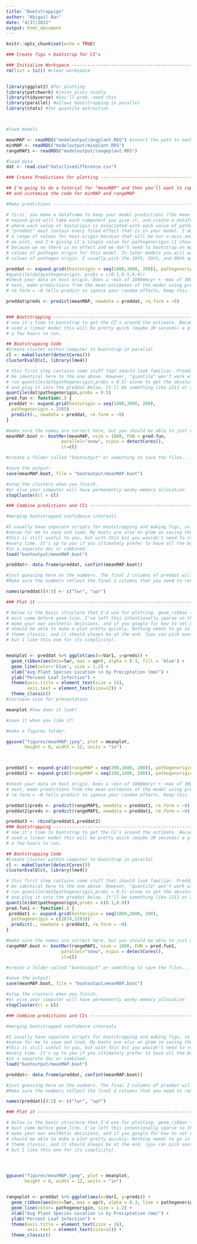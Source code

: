 ```yaml
---
title: "Bootstrappign"
author: "Abigail Bar"
date: "4/17/2022"
output: html_document
---
```


```r
knitr::opts_chunk$set(echo = TRUE)
```


```r
### Create figs + bootstrap for CI's

### Initialize Workspace -------------------------------------------------------
rm(list = ls()) #clear workspace

 
library(ggplot2) #for plotting
library(patchwork) #joins plots nicely
library(tidyverse) #you'll prob. need this
library(parallel) #allows bootstrapping in parallel
library(stats) #for quantile extraction



#load models

meanMAP <- readRDS("modeloutput/avgplant.RDS") #insert the path to each RDS object into the parenthesis
minMAP <- readRDS("modeloutput/minplant.RDS")
rangeMAP1 <- readRDS("modeloutput/rangeplant.RDS")

#load data
dat <- read.csv("data/livedifference.csv")

### Create Predictions for plotting --------------------------------------------

## I'm going to do a tutorial for "meanMAP" and then you'll want to copy/paste
## and customize the code for minMAP and rangeMAP

#Make predictions --------------------------------------------------------------

# first, you make a dataframe to keep your model predictions (the mean estimates)
# expand.grid will take each component you give it, and create a dataframe
# where each value of hostorigin is associated with each value of pathogenorigin.
# "preddat" must contain every fixed effect that is in your model. I am giving it
# a range of values for host origin because that will be our x-axis and the line
# we plot, and I'm giving it a single value for pathogenorigin (I choose the mean)
# because we no there is no effect and we don't need to bootstrap on multiple
# values of pathogen origin for this model. In later models you will want 2-3 
# values of pathogen origin. I usually pick the 10th, 50th, and 90th quantiles. 

preddat <- expand.grid((hostorigin = seq(1800,3000, 200)), pathogenorigin = quantile(dat$pathogenorigin, probs = 0.5))
#quantile(dat$pathogenorigin, probs = c(0.1,0.5,0.9))
#check your data on host origin. Does a ~min of 1800mm/yr + ~max of 3000mm/yr make sense?
# next, make predictions from the mean estimates of the model using preddat values.
# re.form = ~0 tells predict to ignore your random effects. Keep this.

preddat$preds <- predict(meanMAP, newdata = preddat, re.form = ~0) 


### Bootstrapping --------------------------------------------------------------
# now it's time to bootstrap to get the CI's around the estimate. Because you've
# used a linear model this will be pretty quick (maybe 30 seconds) a glmm would take
# a few hours to run. 

## Bootstrapping Code
#Create cluster within computer to bootstrap in parallel
cl <- makeCluster(detectCores()) 
clusterEvalQ(cl, library(lme4))

# this first step contains some stuff that should look familiar. Preddat should 
# be identical here to the one above. However, "quantile" won't work within a function.
# run quantile(dat$pathogenorigin,probs = 0.5) alone to get the absolute value
# and plug it into the preddat below. It'll be something like 2311 or 2595.
quantile(dat$pathogenorigin,probs = 0.5)
pred.fun <- function(.) {
 preddat <- expand.grid(hostorigin = seq(1800,3000, 200), 
  pathogenorigin = 2595)
  predict(., newdata = preddat, re.form = ~0)
}

#make sure the names are correct here, but you should be able to just run this now.
meanMAP.boot <- bootMer(meanMAP, nsim = 1000, FUN = pred.fun,
                     parallel="snow", ncpus = detectCores(), 
                     cl=cl)

#create a folder called "bootoutput" or something to save the files...

#save the output!
save(meanMAP.boot, file = "bootoutput/meanMAP.boot")

#stop the clusters when you finish,
#or else your computer will have permanently wonky memory allocation
stopCluster(cl = cl) 

### Combine predictions and CIs ------------------------------------------------

#merging bootstrapped confidence intervals

#I usually have separate scripts for bootstrapping and making figs, so it makes
#sense for me to save and load. My boots are also on glmm so saving the output saves me hours.
#this is still useful to you, but with this bit you wouldn't need to run the boostrapping
#every time. It's up to you if you ultimately prefer to have all the boostrapping
#in a separate doc or combined. 
load("bootoutput/meanMAP.boot") 

preddat<- data.frame(preddat, confint(meanMAP.boot))

#just guessing here on the numbers. The final 2 columns of preddat will be lwr and upr.
#Make sure the numbers reflect the final 2 columns that you need to rename.

names(preddat)[4:5] <- c("lwr", "upr")  

### Plot it --------------------------------------------------------------------

# below is the basic structure that I'd use for plotting. geom_ribbon (for the CI's)
# must come before geom_line. I've left this intentionally sparse so that you can
# make your own aesthetic decisions, and if you google for how to set each up you
# should be able to make a plot pretty quickly. Nothing needs to go in the () of
# theme_classic, and it should always be at the end. (you can pick another theme,
# but I like this one for its simplicity).


meanplot <- preddat %>% ggplot(aes(x=Var1, y=preds)) +
  geom_ribbon(aes(min=lwr, max = upr), alpha = 0.3, fill = 'blue') + 
  geom_line(color='blue', size = 1.2) + 
  xlab("Avg Plant Species Location \n by Preciptation (mm)") +
  ylab("Percent Leaf Infection") +
  theme(axis.title = element_text(size = 16),
        axis.text = element_text(size=12)) +
  theme_classic()
#increase size for presentation

meanplot #how does it look?

#save it when you like it!

#make a figures folder.

ggsave("figures/meanMAP.jpeg", plot = meanplot,
       height = 8, width = 12, units = "in") 




```

```r
preddat1 <- expand.grid((rangeMAP = seq(200,1600, 200)), pathogenorigin = scale(quantile(dat$pathogenorigin, probs = c(0.1,0.9))))
preddat2 <- expand.grid((rangeMAP = seq(200,1600, 200)), pathogenorigin = quantile(dat$pathogenorigin, probs = 0.9))

#check your data on host origin. Does a ~min of 1800mm/yr + ~max of 3000mm/yr make sense?
# next, make predictions from the mean estimates of the model using preddat values.
# re.form = ~0 tells predict to ignore your random effects. Keep this.

preddat1$preds <- predict(rangeMAP1, newdata = preddat1, re.form = ~0)
preddat2$preds <- predict(rangeMAP1, newdata = preddat1, re.form = ~0)

preddat3 <- rbind(preddat1,preddat2)
### Bootstrapping --------------------------------------------------------------
# now it's time to bootstrap to get the CI's around the estimate. Because you've
# used a linear model this will be pretty quick (maybe 30 seconds) a glmm would take
# a few hours to run. 

## Bootstrapping Code
#Create cluster within computer to bootstrap in parallel
cl <- makeCluster(detectCores()) 
clusterEvalQ(cl, library(lme4))

# this first step contains some stuff that should look familiar. Preddat should 
# be identical here to the one above. However, "quantile" won't work within a function.
# run quantile(dat$pathogenorigin,probs = 0.5) alone to get the absolute value
# and plug it into the preddat below. It'll be something like 2311 or 2595.
quantile(dat$pathogenorigin,probs = c(0.1,0.9))
pred.fun1 <- function(.) {
 preddat1 <- expand.grid(hostorigin = seq(1800,3000, 200), 
  pathogenorigin = c(1874,3203))
  predict(., newdata = preddat3, re.form = ~0)
}

#make sure the names are correct here, but you should be able to just run this now.
rangeMAP.boot <- bootMer(rangeMAP1, nsim = 1000, FUN = pred.fun1,
                     parallel="snow", ncpus = detectCores(), 
                     cl=cl)

#create a folder called "bootoutput" or something to save the files...

#save the output!
save(meanMAP.boot, file = "bootoutput/meanMAP.boot")

#stop the clusters when you finish,
#or else your computer will have permanently wonky memory allocation
stopCluster(cl = cl) 

### Combine predictions and CIs ------------------------------------------------

#merging bootstrapped confidence intervals

#I usually have separate scripts for bootstrapping and making figs, so it makes
#sense for me to save and load. My boots are also on glmm so saving the output saves me hours.
#this is still useful to you, but with this bit you wouldn't need to run the boostrapping
#every time. It's up to you if you ultimately prefer to have all the boostrapping
#in a separate doc or combined. 
load("bootoutput/meanMAP.boot") 

preddat<- data.frame(preddat, confint(meanMAP.boot))

#just guessing here on the numbers. The final 2 columns of preddat will be lwr and upr.
#Make sure the numbers reflect the final 2 columns that you need to rename.

names(preddat)[4:5] <- c("lwr", "upr")  

### Plot it --------------------------------------------------------------------

# below is the basic structure that I'd use for plotting. geom_ribbon (for the CI's)
# must come before geom_line. I've left this intentionally sparse so that you can
# make your own aesthetic decisions, and if you google for how to set each up you
# should be able to make a plot pretty quickly. Nothing needs to go in the () of
# theme_classic, and it should always be at the end. (you can pick another theme,
# but I like this one for its simplicity).




ggsave("figures/meanMAP.jpeg", plot = meanplot,
       height = 8, width = 12, units = "in") 


rangeplot <- preddat %>% ggplot(aes(x=Var1, y=preds)) +
  geom_ribbon(aes(min=lwr, max = upr), alpha = 0.3, line = pathogenorigin, color = pathogenorigin, fill = pathogenorigin) + 
  geom_line(color= pathogenorigin, size = 1.2) + 
  xlab("Avg Plant Species Location \n by Preciptation (mm)") +
  ylab("Percent Leaf Infection") +
  theme(axis.title = element_text(size = 16),
        axis.text = element_text(size=12)) +
  theme_classic()

```
